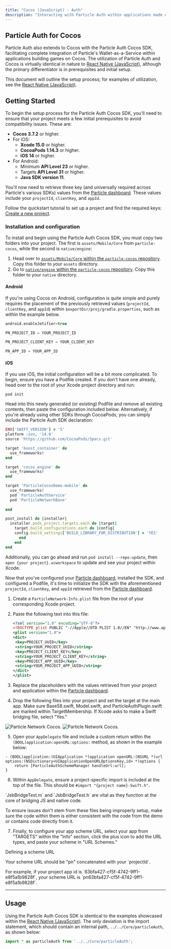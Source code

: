 ```yaml
---
title: "Cocos (JavaScript) - Auth"
description: "Interacting with Particle Auth within applications made using Cocos."
---
```


## Particle Auth for Cocos

Particle Auth also extends to Cocos with the Particle Auth Cocos SDK, facilitating complete integration of Particle's Wallet-as-a-Service within applications building games on Cocos. The utilization of Particle Auth and Cocos is virtually identical in nature to [React Native (JavaScript)](/api-reference/auth/mobile-sdks/react), although the primary differentiator is in prerequisites and initial setup.

This document will outline the setup process; for examples of utilization, see the [React Native (JavaScript)](/api-reference/auth/mobile-sdks/react).

## Getting Started

To begin the setup process for the Particle Auth Cocos SDK, you'll need to ensure that your project meets a few initial prerequisites to avoid compatibility issues. These are:

- **Cocos 3.7.2** or higher.
- For iOS:
  - **Xcode 15.0** or higher.
  - **CocoaPods 1.14.3** or higher.
  - **iOS 14** or higher.
- For Android:
  - Minimum **API Level 23** or higher.
  - Targets **API Level 31** or higher.
  - **Java SDK version 11**.  

You'll now need to retrieve three key (and universally required across Particle's various SDKs) values from the [Particle dashboard](https://dashboard.particle.network). These values include your `projectId`, `clientKey`, and `appId`. 

<Note>Follow the quickstart tutorial to set up a project and find the required keys: [Create a new project](/guides/quickstart/waas/mobile-quickstart#configuring-particle-auth).</Note>

### Installation and configuration

To install and begin using the Particle Auth Cocos SDK, you must copy two folders into your project. The first is `assets/Mobile/Core` from `particle-cocos`, while the second is `native/engine`:

1. Head over to [`assets/Mobile/Core` within the `particle-cocos` repository](https://github.com/Particle-Network/particle-cocos/tree/mobile/assets/Mobile/Core). Copy this folder to your `assets` directory.
2. Go to [`native/engine` within the `particle-cocos` repository](https://github.com/Particle-Network/particle-cocos/tree/mobile/native/engine). Copy this folder to your `native` directory.

#### Android

If you're using Cocos on Android, configuration is quite simple and purely requires the placement of the previously retrieved values (`projectId`, `clientKey`, and `appId`) within `$exportDir/proj/gradle.properties`, such as within the example below.

```kotlin gradle.properties
android.enableJetifier=true

PN_PROJECT_ID = YOUR_PROJECT_ID

PN_PROJECT_CLIENT_KEY = YOUR_CLIENT_KEY

PN_APP_ID = YOUR_APP_ID
```

#### iOS

If you use iOS, the initial configuration will be a bit more complicated. To begin, ensure you have a Podfile created. If you don't have one already, head over to the root of your Xcode project directory and run:

```shell Terminal
pod init
```

Head into this newly generated (or existing) Podfile and remove all existing contents, then paste the configuration included below. Alternatively, if you're already using other SDKs through CocoaPods, you can simply include the Particle Auth SDK declaration:

```ruby Ruby
ENV['SWIFT_VERSION'] = '5'
platform :ios, '14.0'
source 'https://github.com/CocoaPods/Specs.git'

target 'boost_container' do
  use_frameworks!
end

target 'cocos_engine' do
  use_frameworks!
end

target 'ParticleCocosDemo-mobile' do
  use_frameworks!
  pod 'ParticleAuthService'
  pod 'ParticleNetworkBase'
  
end

post_install do |installer|
  installer.pods_project.targets.each do |target|
    target.build_configurations.each do |config|
    config.build_settings['BUILD_LIBRARY_FOR_DISTRIBUTION'] = 'YES'
      end
    end
end
```

Additionally, you can go ahead and run `pod install --repo-update`, then `open {your project}.xcworkspace` to update and see your project within Xcode.

Now that you've configured your [Particle dashboard](https://dashboard.particle.network), installed the SDK, and configured a Podfile, it's time to initialize the SDK with the aforementioned `projectId`, `clientKey`, and `appId` retrieved from the [Particle dashboard](https://dashboard.particle.network).

1. Create a `ParticleNetwork-Info.plist` file from the root of your corresponding Xcode project.

2. Paste the following text into this file:

   ```xml XML
   <?xml version="1.0" encoding="UTF-8"?>
   <!DOCTYPE plist PUBLIC "-//Apple//DTD PLIST 1.0//EN" "http://www.apple.com/DTDs/PropertyList-1.0.dtd">
   <plist version="1.0">
   <dict>
   	<key>PROJECT_UUID</key>
   	<string>YOUR_PROJECT_UUID</string>
   	<key>PROJECT_CLIENT_KEY</key>
   	<string>YOUR_PROJECT_CLIENT_KEY</string>
   	<key>PROJECT_APP_UUID</key>
   	<string>YOUR_PROJECT_APP_UUID</string>
   </dict>
   </plist>
   ```

3. Replace the placeholders with the values retrieved from your project and application within the [Particle dashboard](https://dashboard.particle.network).

4. Drop the following files into your project and set the target at the main app. Make sure Base58.swift, Model.swift, and ParticleAuthPlugin.swift are marked within TargetMembership. If Xcode asks to make a Swift bridging file, select "Yes."

<img
  className="block dark:hidden"
  src="/api-reference/auth/mobile-sdks/images/cocos.png"
  alt="Particle Network Cocos."
/>
<img
  className="hidden dark:block"
  src="/api-reference/auth/mobile-sdks/images/cocos.png"
  alt="Particle Network Cocos."
/>

5. Open your `AppDelegate` file and include a custom return within the `(BOOL)application:openURL:options:` method, as shown in the example below:

```Text AppDelegate
- (BOOL)application:(UIApplication *)application openURL:(NSURL *)url options:(NSDictionary<UIApplicationOpenURLOptionsKey,id> *)options {
    return [ParticleAuthSchemeManager handleUrl:url];
}
```

6. Within `AppDelegate`, ensure a project-specific import is included at the top of the file. This should be `#import "{project name}-Swift.h"`.

<Warning>
<p>`JsbBridgeTest.m` and `JsbBridgeTest.h` are vital as they function at the core of bridging JS and native code.</p>
<p>To ensure issues don't stem from these files being improperly setup, make sure the code within them is either consistent with the code from the demo or contains code directly from it.</p>
</Warning>

7. Finally, to configure your app scheme URL, select your app from "TARGETS" within the "Info" section, click the plus icon to add the URL types, and paste your scheme in "URL Schemes."

<Note>
<p>Defining a scheme URL</p>
<p>Your scheme URL should be "pn" concatenated with your `projectId`.</p>
<p>For example, if your project app id is `63bfa427-cf5f-4742-9ff1-e8f5a1b9828f`, your scheme URL is `pn63bfa427-cf5f-4742-9ff1-e8f5a1b9828f`.</p>
</Note>

***

## Usage

Using the Particle Auth Cocos SDK is identical to the examples showcased within the [React Native (JavaScript)](/api-reference/auth/mobile-sdks/react). The only deviation is the import statement, which should contain an internal path, `../../Core/particleAuth`, as shown below:

```js JavaScript
import * as particleAuth from '../../Core/particleAuth';
```
